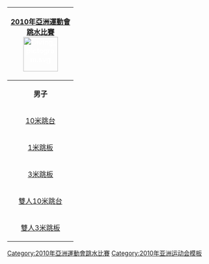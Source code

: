 <noinclude>{{noteTA
|1=zh-hans:跳台; zh-hant:高臺;
|2=zh-hans:跳板; zh-hant:彈板;
|3=zh-hans:半决赛; zh-hant:準決賽;}}
</noinclude>
{| style="padding:0.3em; float:right; margin-left:15px; border:1px solid #E75480; background:#FFD7D7; font-size:90%; line-height:1.5em"
|- style="background:#E34234; text-align:center;"
!colspan=3|<span style="color:#FFFFFF;">[[2010年亞洲運動會]]<br>[[2010年亞洲運動會跳水比賽|跳水比賽]]<br/>[[File:Diving pictogram.svg|80px]]
|-
|style="text-align:center"|'''男子'''
|&nbsp;
|style="text-align:center"|'''女子'''
|-
|style="text-align:center"|[[2010年亞洲運動會跳水比賽－男子10米跳台|10米跳台]]
|&nbsp;
|style="text-align:center"|[[2010年亞洲運動會跳水比賽－女子10米跳台|10米跳台]]
|-
|style="text-align:center"|[[2010年亞洲運動會跳水比賽－男子1米跳板|1米跳板]]
|&nbsp;
|style="text-align:center"|[[2010年亞洲運動會跳水比賽－女子1米跳板|1米跳板]]
|-
|style="text-align:center"|[[2010年亞洲運動會跳水比賽－男子3米跳板|3米跳板]]
|&nbsp;
|style="text-align:center"|[[2010年亞洲運動會跳水比賽－女子3米跳板|3米跳板]]
|-
|style="text-align:center"|[[2010年亞洲運動會跳水比賽－男子雙人10米跳台|雙人10米跳台]]
|&nbsp;
|style="text-align:center"|[[2010年亞洲運動會跳水比賽－女子雙人10米跳台|雙人10米跳台]]
|-
|style="text-align:center"|[[2010年亞洲運動會跳水比賽－男子雙人3米跳板|雙人3米跳板]]
|&nbsp;
|style="text-align:center"|[[2010年亞洲運動會跳水比賽－女子雙人3米跳板|雙人3米跳板]]
|}<noinclude>
[[Category:2010年亞洲運動會跳水比賽]]
[[Category:2010年亚洲运动会模板]]
</noinclude>